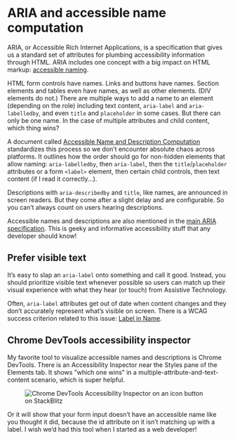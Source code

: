 # ARIA and accessible name computation

ARIA, or Accessible Rich Internet Applications, is a specification that gives us a standard set of attributes for plumbing accessibility information through HTML. ARIA includes one concept with a big impact on HTML markup: [accessible naming](https://www.w3.org/WAI/ARIA/apg/practices/names-and-descriptions/).

HTML form controls have names. Links and buttons have names. Section elements and tables even have names, as well as other elements. (DIV elements do not.) There are multiple ways to add a name to an element (depending on the role) including text content, `aria-label` and `aria-labelledby`, and even `title` and `placeholder` in some cases. But there can only be one name. In the case of multiple attributes and child content, which thing wins?

A document called [Accessible Name and Description Computation](https://www.w3.org/TR/accname-1.2/) standardizes this process so we don’t encounter absolute chaos across platforms. It outlines how the order should go for non-hidden elements that allow naming: `aria-labelledby`, then `aria-label`, then the `title`/`placeholder` attributes or a form `<label>` element, then certain child controls, then text content (if I read it correctly...).

Descriptions with `aria-describedby` and `title`, like names, are announced in screen readers. But they come after a slight delay and are configurable. So you can’t always count on users hearing descriptions.

Accessible names and descriptions are also mentioned in the [main ARIA specification](https://www.w3.org/TR/wai-aria-1.2/#namecalculation). This is geeky and informative accessibility stuff that any developer should know!

## Prefer visible text

It’s easy to slap an `aria-label` onto something and call it good. Instead, you should prioritize visible text whenever possible so users can match up their visual experience with what they hear (or touch) from Assistive Technology.

Often, `aria-label` attributes get out of date when content changes and they don’t accurately represent what’s visible on screen. There is a WCAG success criterion related to this issue: [Label in Name](https://www.w3.org/WAI/WCAG22/Understanding/label-in-name.html).

## Chrome DevTools accessibility inspector

My favorite tool to visualize accessible names and descriptions is Chrome DevTools. There is an Accessibility Inspector near the Styles pane of the Elements tab. It shows ”which one wins” in a multiple-attribute-and-text-content scenario, which is super helpful.

<figure className="my-6">
    <img src="/devtools-accessible-name.png" alt="Chrome DevTools Accessibility Inspector on an icon button on StackBlitz" />
</figure>

Or it will show that your form input doesn’t have an accessible name like you thought it did, because the id attribute on it isn’t matching up with a label. I wish we’d had this tool when I started as a web developer!